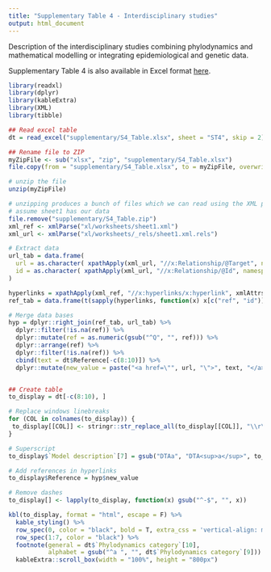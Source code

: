 ---
title: "Supplementary Table 4 - Interdisciplinary studies"
output: html_document
---


Description of the interdisciplinary studies combining phylodynamics and mathematical modelling or integrating epidemiological and genetic data.

Supplementary Table 4 is also available in Excel format <a href="https://github.com/mlayan/RabiesScopingReview/blob/gh-pages/supplementary/S4_Table.xlsx">here</a>.

```{r setup, include=TRUE, echo=FALSE, message=FALSE, warning=FALSE, results=FALSE}
library(readxl)
library(dplyr)
library(kableExtra)
library(XML)
library(tibble)

## Read excel table
dt = read_excel("supplementary/S4_Table.xlsx", sheet = "ST4", skip = 2)

## Rename file to ZIP
myZipFile <- sub("xlsx", "zip", "supplementary/S4_Table.xlsx")
file.copy(from = "supplementary/S4_Table.xlsx", to = myZipFile, overwrite = T)

# unzip the file
unzip(myZipFile)

# unzipping produces a bunch of files which we can read using the XML package
# assume sheet1 has our data
file.remove("supplementary/S4_Table.zip")
xml_ref <- xmlParse("xl/worksheets/sheet1.xml")
xml_url <- xmlParse("xl/worksheets/_rels/sheet1.xml.rels")

# Extract data
url_tab = data.frame(
  url = as.character( xpathApply(xml_url, "//x:Relationship/@Target", namespaces = "x")),
  id = as.character( xpathApply(xml_url, "//x:Relationship/@Id", namespaces = "x"))
)

hyperlinks = xpathApply(xml_ref, "//x:hyperlinks/x:hyperlink", xmlAttrs, namespaces = "x")
ref_tab = data.frame(t(sapply(hyperlinks, function(x) x[c("ref", "id")])))

# Merge data bases
hyp = dplyr::right_join(ref_tab, url_tab) %>%
  dplyr::filter(!is.na(ref)) %>%
  dplyr::mutate(ref = as.numeric(gsub("^Q", "", ref))) %>%
  dplyr::arrange(ref) %>%
  dplyr::filter(!is.na(ref)) %>%
  cbind(text = dt$Reference[-c(8:10)]) %>%
  dplyr::mutate(new_value = paste("<a href=\"", url, "\">", text, "</a>", sep = ""))


## Create table
to_display = dt[-c(8:10), ] 

# Replace windows linebreaks
for (COL in colnames(to_display)) {
 to_display[[COL]] <- stringr::str_replace_all(to_display[[COL]], "\\r\\n", "<br>") 
}

# Superscript
to_display$`Model description`[7] = gsub("DTAa", "DTA<sup>a</sup>", to_display$`Model description`[7])

# Add references in hyperlinks
to_display$Reference = hyp$new_value

# Remove dashes
to_display[] <- lapply(to_display, function(x) gsub("^-$", "", x))

```


```{r table, include=TRUE, echo=FALSE, message=FALSE, warning=FALSE}
kbl(to_display, format = "html", escape = F) %>%
  kable_styling() %>%
  row_spec(0, color = "black", bold = T, extra_css = 'vertical-align: middle !important;') %>%
  row_spec(1:7, color = "black") %>%
  footnote(general = dt$`Phylodynamics category`[10],
           alphabet = gsub("^a ", "", dt$`Phylodynamics category`[9])) %>%
  kableExtra::scroll_box(width = "100%", height = "800px")

```


